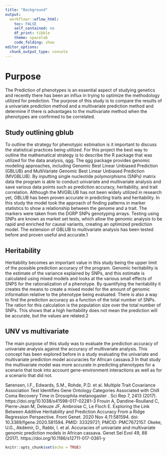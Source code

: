 ```yaml
---
title: "Background"
output:
  workflowr::wflow_html:
    toc: FALSE
    self_contained: no
    df_print: tibble
    theme: spacelab
    code_folding: show
editor_options:
  chunk_output_type: console
---
```


# Purpose

The Prediction of phenotypes is an essential aspect of studying genetics and recently there has been an influx in trying to optimize the methodology utilized for prediction. The purpose of this study is to compare the results of a univariate prediction method and a multivariate prediction method and determine if there is advantages to the multivariate method when the phenotypes are confirmed to be correlated. 

## Study outlining gblub

To outline the strategy for phenotypic estimation is it important to discuss the statistical practices being utilized. For this project the best way to outline the mathematical strategy is to describe the R package that was utilized for the data analysis, qgg. The qgg package provides genomic modeling approaches, including Genomic Best Linear Unbiased Prediction (GBLUB) and MultiVariate Genomic Best Linear Unbiased Prediction (MVGBLUB). By inputting single nucleotide polymorphisms (SNPs) matrix data the  program is able to conduct univariate and multivariate analysis and save various data points such as prediction accuracy, heritability, and trait correlation. 
Although the MVGBLUB has not been widely utilized in research yet, GBLUB has been proven accurate in predicting traits and heritability. In this study the model took the approach of finding patterns in marker statistics to show a relationship between the genome and a trait. The markers were taken from the DGRP SNPs genotyping arrays. Testing using SNPs are known as market set tests, which allow the genomic analysis to be rapid and enriched for causal variants, creating an optimized prediction model. The extension of GBLUB to multivariate analysis has been tested before and proven useful and accurate.1


## Heritability

Heritability becomes an important value in this study being the upper limit of the possible prediction accuracy of the program. Genomic heritability is the estimate of the variance explained by SNPs, and this estimate is calculated using mixed models and looks at the various small effects of SNPS for the rationalization of a phenotype. By quantifying the heritability it creates the means to create a mixed model for the amount of genomic information relative to the phenotype being evaluated. There is also a way to find the prediction accuracy as a function of the total number of SNPs. The ration for this calculation is the population size over the total number of SNPs. This shows that a high heritability does not mean the prediction will be accurate, but the values are related.2


## UNV vs multivariate

The main purpose of this study was to evaluate the prediction accuracy of univariate analysis against the accuracy of multivariate analysis. This concept has been explored before in a study evaluating the univariate and multivariate prediction model accuracies for African cassava.3 In that study the multivariate model was more accurate in predicting phenotypes for a scenario that took into account gene-environment interactions as well as for a scenario that did not. 



Sørensen, I.F., Edwards, S.M., Rohde, P.D. et al. Multiple Trait Covariance Association Test Identifies Gene Ontology Categories Associated with Chill Coma Recovery Time in Drosophila melanogaster . Sci Rep 7, 2413 (2017). https://doi.org/10.1038/s41598-017-02281-3
Frouin A, Dandine-Roulland C, Pierre-Jean M, Deleuze JF, Ambroise C, Le Floch E. Exploring the Link Between Additive Heritability and Prediction Accuracy From a Ridge Regression Perspective. Front Genet. 2020 Nov 4;11:581594. doi: 10.3389/fgene.2020.581594. PMID: 33329721; PMCID: PMC7672157.
Okeke, U.G., Akdemir, D., Rabbi, I. et al. Accuracies of univariate and multivariate genomic prediction models in African cassava. Genet Sel Evol 49, 88 (2017). https://doi.org/10.1186/s12711-017-0361-y


```r
knitr::opts_chunk$set(echo = TRUE)
```


